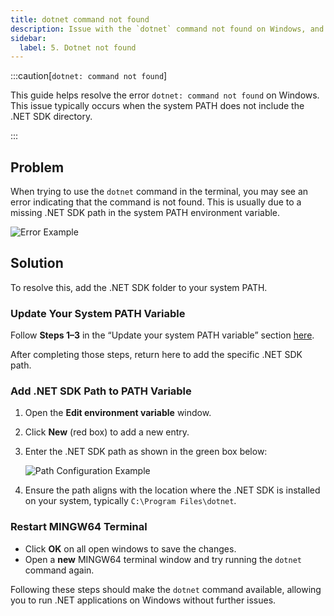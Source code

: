 ```yaml
---
title: dotnet command not found
description: Issue with the `dotnet` command not found on Windows, and how to fix it.
sidebar:
  label: 5. Dotnet not found
---
```



:::caution[`dotnet: command not found`]

This guide helps resolve the error `dotnet: command not found` on Windows. This issue typically occurs when the system PATH does not include the .NET SDK directory.

:::

## Problem

When trying to use the `dotnet` command in the terminal, you may see an error indicating that the command is not found. This is usually due to a missing .NET SDK path in the system PATH environment variable.

![Error Example](https://i.imgur.com/gzi30bu.png)

## Solution

To resolve this, add the .NET SDK folder to your system PATH.

### Update Your System PATH Variable

Follow **Steps 1–3** in the “Update your system PATH variable” section [here](/troubleshoot/windows-msys2/win-issue-7).

After completing those steps, return here to add the specific .NET SDK path.

### Add .NET SDK Path to PATH Variable

<Steps>

1. Open the **Edit environment variable** window.
2. Click **New** (red box) to add a new entry.
3. Enter the .NET SDK path as shown in the green box below:

    ![Path Configuration Example](https://i.imgur.com/T6wIBWt.png)

4. Ensure the path aligns with the location where the .NET SDK is installed on your system, typically `C:\Program Files\dotnet`.

</Steps>

### Restart MINGW64 Terminal

- Click **OK** on all open windows to save the changes.
- Open a **new** MINGW64 terminal window and try running the `dotnet` command again.

Following these steps should make the `dotnet` command available, allowing you to run .NET applications on Windows without further issues.
